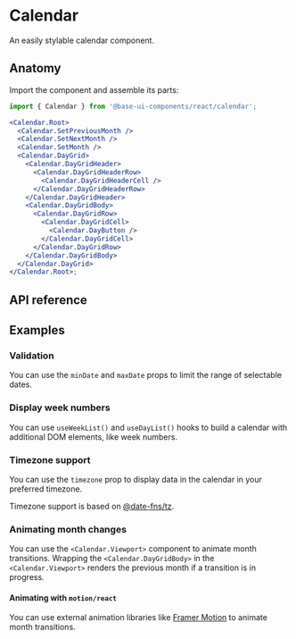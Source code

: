 # Calendar

<Subtitle>An easily stylable calendar component.</Subtitle>
<Meta
  name="description"
  content="A high-quality, unstyled React calendar that is easy to customize."
/>

<Demo path="./demos/hero" />

## Anatomy

Import the component and assemble its parts:

```jsx title="Anatomy"
import { Calendar } from '@base-ui-components/react/calendar';

<Calendar.Root>
  <Calendar.SetPreviousMonth />
  <Calendar.SetNextMonth />
  <Calendar.SetMonth />
  <Calendar.DayGrid>
    <Calendar.DayGridHeader>
      <Calendar.DayGridHeaderRow>
        <Calendar.DayGridHeaderCell />
      </Calendar.DayGridHeaderRow>
    </Calendar.DayGridHeader>
    <Calendar.DayGridBody>
      <Calendar.DayGridRow>
        <Calendar.DayGridCell>
          <Calendar.DayButton />
        </Calendar.DayGridCell>
      </Calendar.DayGridRow>
    </Calendar.DayGridBody>
  </Calendar.DayGrid>
</Calendar.Root>;
```

## API reference

<Reference
  component="Calendar"
  parts="Root, DayGrid, DayGridHeader, DayGridHeaderCell, DayGridBody, DayGridRow, DayGridCell, DayButton, SetMonth, SetPreviousMonth, SetNextMonth"
/>

## Examples

### Validation

You can use the `minDate` and `maxDate` props to limit the range of selectable dates.

<Demo path="./demos/validation" />

### Display week numbers

You can use `useWeekList()` and `useDayList()` hooks to build a calendar with additional DOM elements, like week numbers.

<Demo path="./demos/week-numbers" />

### Timezone support

You can use the `timezone` prop to display data in the calendar in your preferred timezone.

Timezone support is based on [@date-fns/tz](https://github.com/date-fns/tz).

<Demo path="./demos/timezone" />

### Animating month changes

You can use the `<Calendar.Viewport>` component to animate month transitions.
Wrapping the `<Calendar.DayGridBody>` in the `<Calendar.Viewport>` renders the previous month if a transition is in progress.

<Demo path="./demos/animation" />

#### Animating with `motion/react`

You can use external animation libraries like [Framer Motion](https://www.framer.com/motion/) to animate month transitions.

<Demo path="./demos/animation-motion" />
